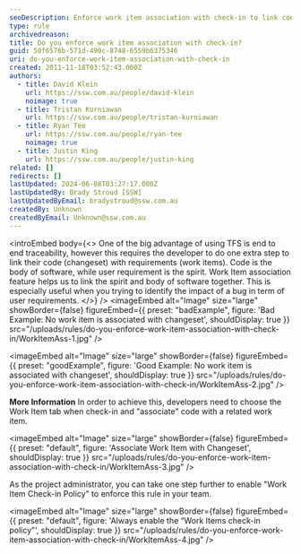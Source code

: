 ```yaml
---
seoDescription: Enforce work item association with check-in to link code changes to user requirements and ensure end-to-end traceability in your TFS project.
type: rule
archivedreason:
title: Do you enforce work item association with check-in?
guid: 50f6576b-571d-490c-8748-6559b6375346
uri: do-you-enforce-work-item-association-with-check-in
created: 2011-11-18T03:52:43.000Z
authors:
  - title: David Klein
    url: https://ssw.com.au/people/david-klein
    noimage: true
  - title: Tristan Kurniawan
    url: https://ssw.com.au/people/tristan-kurniawan
  - title: Ryan Tee
    url: https://ssw.com.au/people/ryan-tee
    noimage: true
  - title: Justin King
    url: https://ssw.com.au/people/justin-king
related: []
redirects: []
lastUpdated: 2024-06-08T03:27:17.000Z
lastUpdatedBy: Brady Stroud [SSW]
lastUpdatedByEmail: bradystroud@ssw.com.au
createdBy: Unknown
createdByEmail: Unknown@ssw.com.au
---
```


<introEmbed
  body={<>
One of the big advantage of using TFS is end to end traceability, however this requires the developer to do one extra step to link their code (changeset) with requirements (work items). Code is the body of software, while user requirement is the spirit. Work Item association feature helps us to link the spirit and body of software together. This is especially useful when you trying to identify the impact of a bug in term of user requirements.
  </>}
/>
<imageEmbed
  alt="Image"
  size="large"
  showBorder={false}
  figureEmbed={{
    preset: "badExample",
    figure: 'Bad Example: No work item is associated with changeset',
    shouldDisplay: true
  }}
  src="/uploads/rules/do-you-enforce-work-item-association-with-check-in/WorkItemAss-1.jpg"
/>

<imageEmbed
  alt="Image"
  size="large"
  showBorder={false}
  figureEmbed={{
    preset: "goodExample",
    figure: 'Good Example: No work item is associated with changeset',
    shouldDisplay: true
  }}
  src="/uploads/rules/do-you-enforce-work-item-association-with-check-in/WorkItemAss-2.jpg"
/>

**More Information**
In order to achieve this, developers need to choose the Work Item tab when check-in and "associate" code with a related work item.


<imageEmbed
  alt="Image"
  size="large"
  showBorder={false}
  figureEmbed={{
    preset: "default",
    figure: 'Associate Work Item with Changeset',
    shouldDisplay: true
  }}
  src="/uploads/rules/do-you-enforce-work-item-association-with-check-in/WorkItemAss-3.jpg"
/>

As the project administrator, you can take one step further to enable "Work Item Check-in Policy" to enforce this rule in your team.


<imageEmbed
  alt="Image"
  size="large"
  showBorder={false}
  figureEmbed={{
    preset: "default",
    figure: 'Always enable the “Work Items check-in policy”',
    shouldDisplay: true
  }}
  src="/uploads/rules/do-you-enforce-work-item-association-with-check-in/WorkItemAss-4.jpg"
/>
